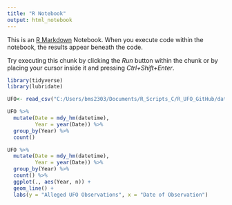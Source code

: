 ```yaml
---
title: "R Notebook"
output: html_notebook
---
```


This is an [R Markdown](http://rmarkdown.rstudio.com) Notebook. When you execute code within the notebook, the results appear beneath the code. 

Try executing this chunk by clicking the *Run* button within the chunk or by placing your cursor inside it and pressing *Ctrl+Shift+Enter*. 

```r
library(tidyverse)
library(lubridate)
```


```r
UFO<- read_csv("C:/Users/bms2303/Documents/R_Scripts_C/R_UFO_GitHub/data/scrubbed.csv")

UFO %>%
  mutate(Date = mdy_hm(datetime),
         Year = year(Date)) %>%
  group_by(Year) %>%
  count()
```

```r
UFO %>%
  mutate(Date = mdy_hm(datetime),
         Year = year(Date)) %>%
  group_by(Year) %>%
  count() %>%
  ggplot(., aes(Year, n)) +
  geom_line() +
  labs(y = "Alleged UFO Observations", x = "Date of Observation")


```

